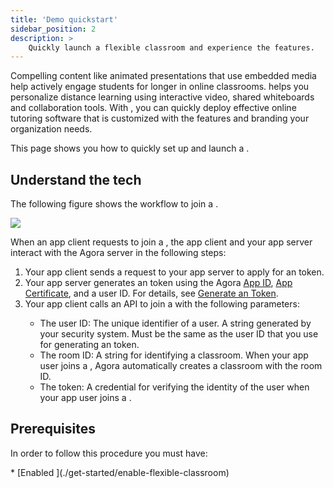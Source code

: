 ```yaml
---
title: 'Demo quickstart'
sidebar_position: 2
description: >
    Quickly launch a flexible classroom and experience the features.
---
```




Compelling content like animated presentations that use embedded media help actively engage students for longer in online classrooms. <Vg k="COMPANY"/> <Vg k="FC" /> helps you personalize distance learning using interactive video, shared whiteboards and collaboration tools. With <Vg k="FC" />, you can quickly deploy effective online tutoring software that is customized with the features and branding your organization needs.

This page shows you how to quickly set up and launch a <Vg k="FC" />.

## Understand the tech

The following figure shows the workflow to join a <Vg k="FC" />.

![](https://web-cdn.agora.io/docs-files/1623309158910)

When an app client requests to join a <Vg k="FC" />, the app client and your app server interact with the Agora server in the following steps:

1. Your app client sends a request to your app server to apply for an <Vg k="SIG" /> token.
2. Your app server generates an <Vg k="SIG" /> token using the Agora [App ID](/flexible-classroom/reference/manage-agora-account#get-the-app-id), [App Certificate](/flexible-classroom/reference/manage-agora-account/#get-the-app-certificate), and a user ID. For details, see [Generate an <Vg k="SIG" /> Token]( /flexible-classroom/develop/authentication-workflow/).
3. Your app client calls an API to join a <Vg k="FC" /> with the following parameters:
    - The user ID: The unique identifier of a user. A string generated by your security system. Must be the same as the user ID that you use for generating an <Vg k="SIG" /> token.
    - The room ID: A string for identifying a classroom. When your app user joins a <Vg k="FC" />, Agora automatically creates a classroom with the room ID.
    - The <Vg k="SIG" /> token: A credential for verifying the identity of the user when your app user joins a <Vg k="FC" />.

## Prerequisites

In order to follow this procedure you must have:

<Prerequites />
* [Enabled <Vg k="FC" />](./get-started/enable-flexible-classroom)

<Quickstart />


